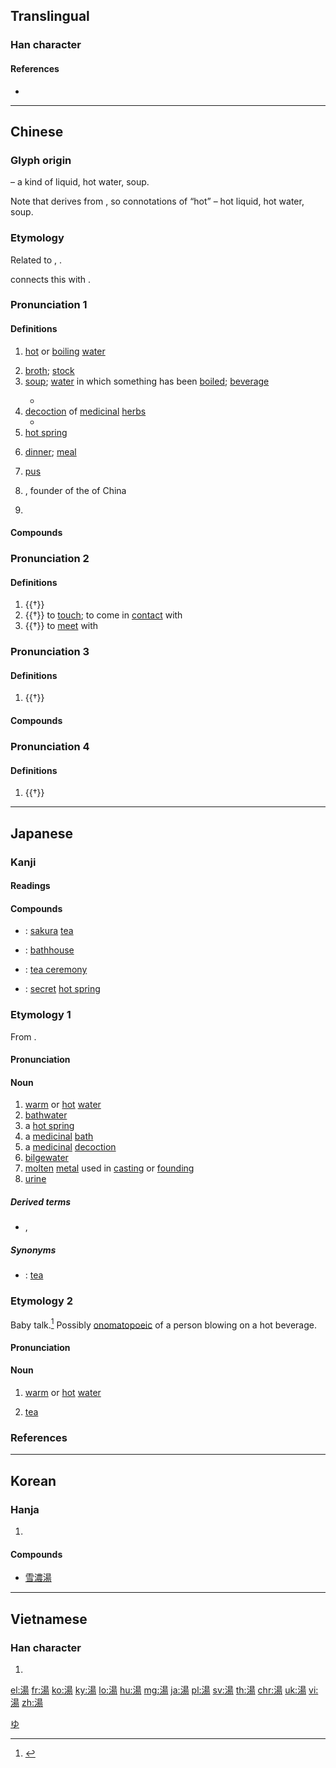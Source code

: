 {{character info/new}}
{{also|汤}}
==Translingual==

===Han character===
{{Han char|rn=85|rad=水|as=09|sn=12|four=36127|canj=EAMH|ids=⿰氵昜}}

====References====
* {{Han ref|kx=0638.160|dkj=17874|dj=1045.080|hdz=31674.030|uh=6E6F|ud=28271|bh=B4F6|bd=46326}}

----

==Chinese==
{{zh-forms|s=汤}}

===Glyph origin===
{{Han etym}}
{{Han compound|水|alt1=氵|昜|c1=s|c2=p|t1=water|ls=psc}} – a kind of liquid, hot water, soup. 

Note that {{lang|zh|昜}} derives from {{zh-l|*日|sun}}, so connotations of “hot” – hot liquid, hot water, soup.

===Etymology===
Related to {{och-l|盪|basin for holding hot water for washing; wash basin}}, {{och-l|煬|to heat; to roast}}.

{{zh-ref|Bodman (1980)}} connects this with {{cog|bo|རླངས||steam, vapour; steamy}}.

===Pronunciation 1===
{{zh-pron
|m=tāng,er=y
|m-s=tan1
|c=tong1
|h=pfs=thông
|md=tŏng
|mn=thng/thong
|mn_note=thong - literary; thng - vernacular
|mn-t=teng1
|w=1thaan
|mc=2
|oc=2+3,1
|cat=n,pn
}}

====Definitions====
{{zh-hanzi}}

# {{lb|zh|literary|or|regional}} [[hot]] or [[boiling]] [[water]]
# [[broth]]; [[stock]]
# [[soup]]; [[water]] in which something has been [[boiled]]; [[beverage]]
#: {{zh-x|薑湯|ginger '''tea'''}}
#: {{zh-x|我們 晚餐 喝 湯。|We will have '''soup''' for dinner.}}
#* {{zh-x|元宵 用 水 煮，隨 湯 一起 吃。|Sweet dumplings are boiled and served in hot water.}}
# [[decoction]] of [[medicinal]] [[herb]]s
#* {{zh-x|白 虎 湯|White Tiger Decoction}}
# [[hot spring]]
# {{lb|zh|dialectal|_|Mandarin}} [[dinner]]; [[meal]]
#: {{zh-x|喝 '''湯兒{r}'''|to have a '''meal''' [Central Mandarin]}}
# {{lb|zh|Min Nan}} [[pus]]
# {{w|Tang of Shang}}, founder of the {{w|Shang Dynasty}} of China
# {{surname|lang=zh}}

====Compounds====
{{zh-der|一個碗內兩張匙，不是湯著就抹著|一混湯子|一湯|一道湯|三湯兩割|上湯|二缸湯|二陳湯|以湯止沸|以湯沃沸|以湯沃雪|剩湯臘水兒|十全大補湯|參湯|味噌湯|和合湯|商湯|喝湯|嘗湯戲|四神湯|固若金湯|圓仔湯|如湯沃雪|如湯潑雪|如湯澆雪|如湯灌雪|如蹈湯火|孟婆湯|就湯下麵|履湯蹈火|張湯|成湯|拉片兒湯|探湯|揚湯止沸|揚湯止沸，不如去薪|換湯不換藥|握炭流湯|搓圓仔湯|搓湯圓|搓熟的湯團|擔湯擔水|擔湯運水|攢湯|斧鉞湯鑊|杯湯|梅湯|殘湯剩飯|殷湯|汆丸子湯|汆湯|池湯|沸湯|泡湯|清湯|清湯寡水|清湯掛麵|湯劑|湯包|湯匙|湯圓|湯姆歷險記|湯姆生|湯婆子|湯恩比|湯武|湯武革命|湯水|湯池|湯池鐵城|湯沐|湯沐邑|湯泉|湯液|湯湯水水|湯澆雪|湯火|湯燒火熱|湯瓶|湯盤|湯糰|湯網|湯罐|湯羊|湯腳|湯著|湯藥|湯裡來，水裡去|湯鍋|湯鑊|湯頭|湯顯祖|湯風|湯風冒雪|湯飯|湯餅|湯餅會|湯麵|湯鼎|溫湯|濃湯|灌迷湯|灌黃湯|灑湯|火山湯海|煎湯|片兒湯|片兒湯話|狗探湯|生化湯|疙瘩湯|白湯|百沸湯|皮笊籬，不漏湯|盆湯|瞎子吃湯圓|石城湯池|空心湯圓|空心湯糰|粉湯|粉湯包子|續命湯|羅宋湯|羹湯|老湯|般若湯|茶湯|茶湯會|落湯螃蟹|落湯雞|葷湯臘水|薑湯|蘭湯|赴湯投火|赴湯跳火|赴湯蹈火|赴蹈湯火|蹈赴湯火|軟口湯|迷魂湯|酸梅湯|酸辣湯|金城湯池|金湯|金湯匙|雜燴湯|面湯|頭腦湯|香湯|馬虎湯|高湯|鬧米湯|鴆湯|麵湯|黃湯|黃湯辣水|點湯}}

===Pronunciation 2===
{{zh-pron
|m=tàng,tāng
|m-s=tan1
|c=tong3
|md=táung
|dial=n
|mc=3
|oc=n,2
|cat=v
}}

====Definitions====
{{zh-hanzi}}

# {{†}} {{zh-original|燙|to [[warm]]; to [[bathe]] or [[rinse]] in hot water}}
# {{†}} to [[touch]]; to come in [[contact]] with
# {{†}} to [[meet]] with

===Pronunciation 3===
{{zh-pron
|m=shāng
|c=soeng1
|md=siŏng
|dial=n
|mc=1
|oc=1,3
|cat=a
}}

====Definitions====
{{zh-hanzi}}

# {{†}} {{zh-only|湯湯|[[torrential]]}}

====Compounds====
{{zh-der|fold=1|湯湯|浩浩湯湯}}

===Pronunciation 4===
{{zh-pron
|m=yáng
|c=joeng4
|dial=n
|cat=v
}}

====Definitions====
{{zh-hanzi}}

# {{†}} {{zh-alt-form|暘}} {{zh-only|暘谷}}

{{zh-cat|Beginning}}

----

==Japanese==

===Kanji===
{{ja-kanji|grade=3|rs=水09}}

====Readings====
{{ja-readings
|goon=[[とう]] (tō) ''from historical'' [[たう]] (tau), (''rare'') [[しょう]] (shō)
|kanon=[[とう]] (tō) ''from historical'' [[たう]] (tau), (''rare'') [[しょう]] (shō)
|toon=[[たん]] (tan)
|kun=[[ゆ]] (yu), (''baby talk'') [[ぶう]] (bū)
}}

====Compounds====
{{der-top|Compounds}}
* {{ja-r|桜湯|さくら ゆ}}: [[sakura]] [[tea]]
* {{ja-r|銭湯|せんとう}}: [[bathhouse]]
* {{ja-r|茶の湯|ちゃのゆ}}: [[tea ceremony]]
*{{ja-r|秘湯|ひとう}}: [[secret]] [[hot spring]] 
{{der-bottom}}

===Etymology 1===
{{ja-kanjitab|ゆ|yomi=k}}
From {{etyl|ojp|ja|sort=ゆ}}.

====Pronunciation====
{{ja-pron|yomi=k|ゆ|acc=1|acc_ref=DJR}}

====Noun====
{{ja-noun|ゆ}}

# [[warm]] or [[hot]] [[water]]
# [[bathwater]]
# a [[hot spring]]
# a [[medicinal]] [[bath]]
# a [[medicinal]] [[decoction]]
# [[bilgewater]]
# [[molten]] [[metal]] used in [[casting]] or [[founding]]
# [[urine]]

=====Derived terms=====
* {{ja-r|尿|ゆばり}}, {{ja-r|尿|ゆまり}}

=====Synonyms=====
* {{sense|medicinal decoction}} {{ja-r|茶|ちゃ}}: [[tea]]

===Etymology 2===
Baby talk.<ref name="KDJ">{{R:Kokugo Dai Jiten}}</ref>  Possibly [[onomatopoeic]] of a person blowing on a hot beverage.

====Pronunciation====
{{ja-pron|yomi=k|ぶう}}

====Noun====
{{ja-noun|ぶう}}

# {{lb|ja|childish|sort=ふう'}} [[warm]] or [[hot]] [[water]]
# {{lb|ja|childish|sort=ふう'}} [[tea]]

===References===
<references/>

[[Category:Japanese basic words|ゆ]]

----

==Korean==

===Hanja===
{{ko-hanja|hangeul=[[탕]], [[상]]|eumhun=|rv=tang, sang|mr=t'ang, sang|y=thang, sang}}

# {{defn|lang=ko|sort=水09}}

====Compounds====
* [[雪濃湯]]

----

==Vietnamese==

===Han character===
{{vi-hantu|thang|rs=水09}}

# {{defn|lang=vi|sort=水09}}

[[el:湯]]
[[fr:湯]]
[[ko:湯]]
[[ky:湯]]
[[lo:湯]]
[[hu:湯]]
[[mg:湯]]
[[ja:湯]]
[[pl:湯]]
[[sv:湯]]
[[th:湯]]
[[chr:湯]]
[[uk:湯]]
[[vi:湯]]
[[zh:湯]]